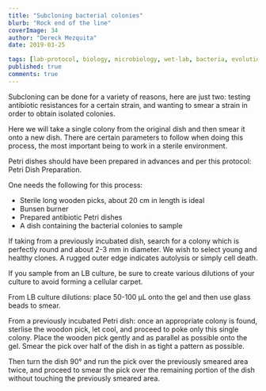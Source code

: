 ```yaml
---
title: "Subcloning bacterial colonies"
blurb: "Rock end of the line"
coverImage: 34
author: "Dereck Mezquita"
date: 2019-03-25

tags: [lab-protocol, biology, microbiology, wet-lab, bacteria, evolution]
published: true
comments: true
---
```


Subcloning can be done for a variety of reasons, here are just two: testing antibiotic resistances for a certain strain, and wanting to smear a strain in order to obtain isolated colonies.

Here we will take a single colony from the original dish and then smear it onto a new dish. There are certain parameters to follow when doing this process, the most important being to work in a sterile environment.

Petri dishes should have been prepared in advances and per this protocol: Petri Dish Preparation.

One needs the following for this process:

- Sterile long wooden picks, about 20 cm in length is ideal
- Bunsen burner
- Prepared antibiotic Petri dishes
- A dish containing the bacterial colonies to sample

If taking from a previously incubated dish, search for a colony which is perfectly round and about 2-3 mm in diameter. We wish to select young and healthy clones. A rugged outer edge indicates autolysis or simply cell death.

If you sample from an LB culture, be sure to create various dilutions of your culture to avoid forming a cellular carpet.

From LB culture dilutions: place 50-100 &mu;L onto the gel and then use glass beads to smear.

From a previously incubated Petri dish: once an appropriate colony is found, sterlise the woodon pick, let cool, and proceed to poke only this single colony. Place the wooden pick gently and as parallel as possible onto the gel. Smear the pick over half of the dish in as tight a pattern as possible.

Then turn the dish 90&deg; and run the pick over the previously smeared area twice, and proceed to smear the pick over the remaining portion of the dish without touching the previously smeared area.